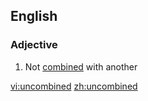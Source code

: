 ==English==

===Adjective===
{{en-adj|-}}

# Not [[combined]] with another

[[vi:uncombined]]
[[zh:uncombined]]